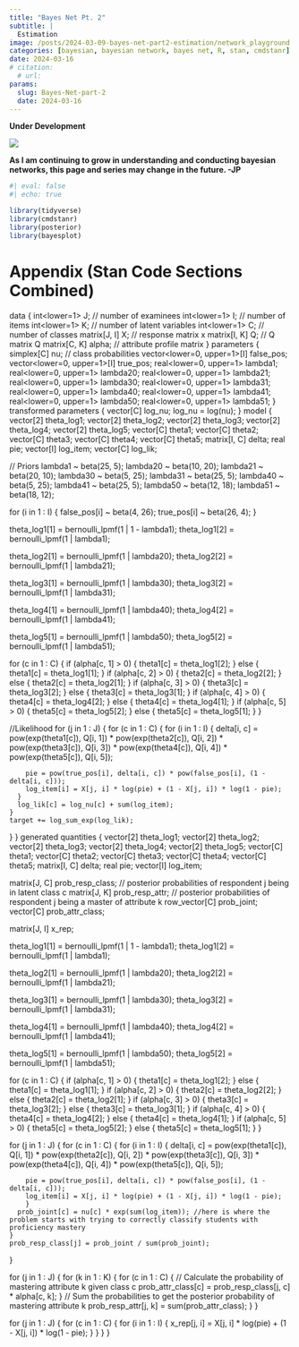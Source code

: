 ```yaml
---
title: "Bayes Net Pt. 2" 
subtitle: |
  Estimation
image: /posts/2024-03-09-bayes-net-part2-estimation/network_playground.jpg
categories: [bayesian, bayesian network, bayes net, R, stan, cmdstanr]
date: 2024-03-16
# citation:
  # url: 
params:
  slug: Bayes-Net-part-2
  date: 2024-03-16
---
```


**Under Development**

![](C:/Users/Jonathan/Documents/GitHubRepos/log-of-jandp/posts/2024-03-16-bayes-net-part2-estimation/jessica-tan-caution.jpg)

**As I am continuing to grow in understanding and conducting bayesian networks, this page and series may change in the future. -JP**

```r
#| eval: false
#| echo: true

library(tidyverse)
library(cmdstanr)
library(posterior)
library(bayesplot)
```

# Appendix (Stan Code Sections Combined)


data {
  int<lower=1> J; // number of examinees
  int<lower=1> I; // number of items
  int<lower=1> K; // number of latent variables
  int<lower=1> C; // number of classes
  matrix[J, I] X; // response matrix x
  matrix[I, K] Q; // Q matrix Q
  matrix[C, K] alpha; // attribute profile matrix
}
parameters {
  simplex[C] nu; // class probabilities
  vector<lower=0, upper=1>[I] false_pos;
  vector<lower=0, upper=1>[I] true_pos;
  real<lower=0, upper=1> lambda1;
  real<lower=0, upper=1> lambda20;
  real<lower=0, upper=1> lambda21;
  real<lower=0, upper=1> lambda30;
  real<lower=0, upper=1> lambda31;
  real<lower=0, upper=1> lambda40;
  real<lower=0, upper=1> lambda41;
  real<lower=0, upper=1> lambda50;
  real<lower=0, upper=1> lambda51;
}
transformed parameters {
  vector[C] log_nu;
  log_nu = log(nu);
}
model {
  vector[2] theta_log1;
  vector[2] theta_log2;
  vector[2] theta_log3;
  vector[2] theta_log4;
  vector[2] theta_log5;
  vector[C] theta1;
  vector[C] theta2;
  vector[C] theta3;
  vector[C] theta4;
  vector[C] theta5;
  matrix[I, C] delta;
  real pie;
  vector[I] log_item;
  vector[C] log_lik;
  
  // Priors
  lambda1 ~ beta(25, 5);
  lambda20 ~ beta(10, 20);
  lambda21 ~ beta(20, 10);
  lambda30 ~ beta(5, 25);
  lambda31 ~ beta(25, 5);
  lambda40 ~ beta(5, 25);
  lambda41 ~ beta(25, 5);
  lambda50 ~ beta(12, 18);
  lambda51 ~ beta(18, 12);
  
  for (i in 1 : I) {
    false_pos[i] ~ beta(4, 26);
    true_pos[i] ~ beta(26, 4);
  }
  
  theta_log1[1] = bernoulli_lpmf(1 | 1 - lambda1);
  theta_log1[2] = bernoulli_lpmf(1 | lambda1);
  
  theta_log2[1] = bernoulli_lpmf(1 | lambda20);
  theta_log2[2] = bernoulli_lpmf(1 | lambda21);
  
  theta_log3[1] = bernoulli_lpmf(1 | lambda30);
  theta_log3[2] = bernoulli_lpmf(1 | lambda31);
  
  theta_log4[1] = bernoulli_lpmf(1 | lambda40);
  theta_log4[2] = bernoulli_lpmf(1 | lambda41);
  
  theta_log5[1] = bernoulli_lpmf(1 | lambda50);
  theta_log5[2] = bernoulli_lpmf(1 | lambda51);
  
  for (c in 1 : C) {
    if (alpha[c, 1] > 0) {
      theta1[c] = theta_log1[2];
    } else {
      theta1[c] = theta_log1[1];
    }
    if (alpha[c, 2] > 0) {
      theta2[c] = theta_log2[2];
    } else {
      theta2[c] = theta_log2[1];
    }
    if (alpha[c, 3] > 0) {
      theta3[c] = theta_log3[2];
    } else {
      theta3[c] = theta_log3[1];
    }
    if (alpha[c, 4] > 0) {
      theta4[c] = theta_log4[2];
    } else {
      theta4[c] = theta_log4[1];
    }
    if (alpha[c, 5] > 0) {
      theta5[c] = theta_log5[2];
    } else {
      theta5[c] = theta_log5[1];
    }
  }
  
  //Likelihood
  for (j in 1 : J) {
    for (c in 1 : C) {
      for (i in 1 : I) {
        delta[i, c] = pow(exp(theta1[c]), Q[i, 1]) * pow(exp(theta2[c]), Q[i, 2])
                      * pow(exp(theta3[c]), Q[i, 3]) * pow(exp(theta4[c]), Q[i, 4])
                      * pow(exp(theta5[c]), Q[i, 5]);
        
        pie = pow(true_pos[i], delta[i, c]) * pow(false_pos[i], (1 - delta[i, c]));
        log_item[i] = X[j, i] * log(pie) + (1 - X[j, i]) * log(1 - pie);
      }
      log_lik[c] = log_nu[c] + sum(log_item);
    }
    target += log_sum_exp(log_lik);
  }
}
generated quantities {
  vector[2] theta_log1;
  vector[2] theta_log2;
  vector[2] theta_log3;
  vector[2] theta_log4;
  vector[2] theta_log5;
  vector[C] theta1;
  vector[C] theta2;
  vector[C] theta3;
  vector[C] theta4;
  vector[C] theta5;
  matrix[I, C] delta;
  real pie;
  vector[I] log_item;
  
  matrix[J, C] prob_resp_class; // posterior probabilities of respondent j being in latent class c 
  matrix[J, K] prob_resp_attr; // posterior probabilities of respondent j being a master of attribute k 
  row_vector[C] prob_joint;
  vector[C] prob_attr_class;
  
  matrix[J, I] x_rep;
  
  theta_log1[1] = bernoulli_lpmf(1 | 1 - lambda1);
  theta_log1[2] = bernoulli_lpmf(1 | lambda1);
  
  theta_log2[1] = bernoulli_lpmf(1 | lambda20);
  theta_log2[2] = bernoulli_lpmf(1 | lambda21);
  
  theta_log3[1] = bernoulli_lpmf(1 | lambda30);
  theta_log3[2] = bernoulli_lpmf(1 | lambda31);
  
  theta_log4[1] = bernoulli_lpmf(1 | lambda40);
  theta_log4[2] = bernoulli_lpmf(1 | lambda41);
  
  theta_log5[1] = bernoulli_lpmf(1 | lambda50);
  theta_log5[2] = bernoulli_lpmf(1 | lambda51);
  
  for (c in 1 : C) {
    if (alpha[c, 1] > 0) {
      theta1[c] = theta_log1[2];
    } else {
      theta1[c] = theta_log1[1];
    }
    if (alpha[c, 2] > 0) {
      theta2[c] = theta_log2[2];
    } else {
      theta2[c] = theta_log2[1];
    }
    if (alpha[c, 3] > 0) {
      theta3[c] = theta_log3[2];
    } else {
      theta3[c] = theta_log3[1];
    }
    if (alpha[c, 4] > 0) {
      theta4[c] = theta_log4[2];
    } else {
      theta4[c] = theta_log4[1];
    }
    if (alpha[c, 5] > 0) {
      theta5[c] = theta_log5[2];
    } else {
      theta5[c] = theta_log5[1];
    }
  }
  
  for (j in 1 : J) {
    for (c in 1 : C) {
      for (i in 1 : I) {
        delta[i, c] = pow(exp(theta1[c]), Q[i, 1]) * pow(exp(theta2[c]), Q[i, 2])
                      * pow(exp(theta3[c]), Q[i, 3]) * pow(exp(theta4[c]), Q[i, 4])
                      * pow(exp(theta5[c]), Q[i, 5]);
        
        pie = pow(true_pos[i], delta[i, c]) * pow(false_pos[i], (1 - delta[i, c]));
        log_item[i] = X[j, i] * log(pie) + (1 - X[j, i]) * log(1 - pie);
        }
      prob_joint[c] = nu[c] * exp(sum(log_item)); //here is where the problem starts with trying to correctly classify students with proficiency mastery
    }
    prob_resp_class[j] = prob_joint / sum(prob_joint);
  }
  
  for (j in 1 : J) {
    for (k in 1 : K) {
      for (c in 1 : C) {
        // Calculate the probability of mastering attribute k given class c
        prob_attr_class[c] = prob_resp_class[j, c] * alpha[c, k];
      }
      // Sum the probabilities to get the posterior probability of mastering attribute k
      prob_resp_attr[j, k] = sum(prob_attr_class);
    }
  }
  
  for (j in 1 : J) {
    for (c in 1 : C) {
      for (i in 1 : I) {
        x_rep[j, i] = X[j, i] * log(pie) + (1 - X[j, i]) * log(1 - pie);
      }
    }
  }
}